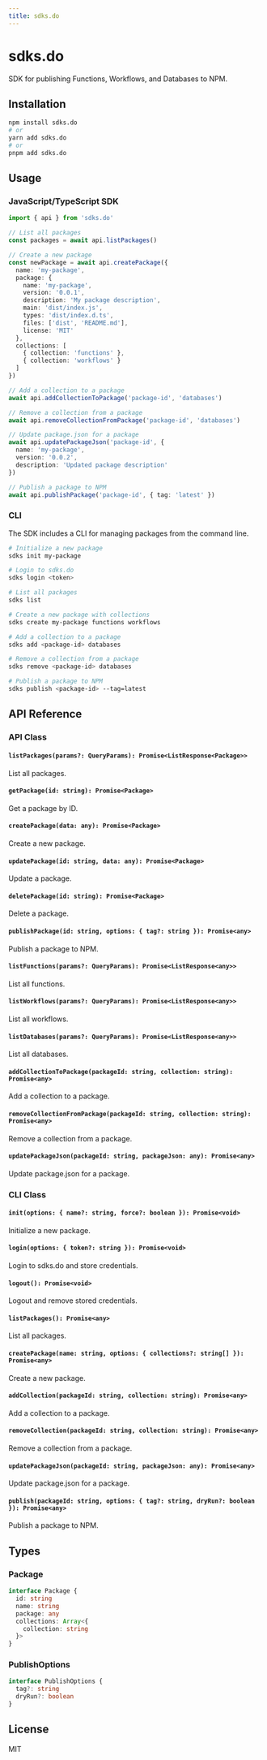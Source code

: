 ```yaml
---
title: sdks.do
---
```


# sdks.do

SDK for publishing Functions, Workflows, and Databases to NPM.

## Installation

```bash
npm install sdks.do
# or
yarn add sdks.do
# or
pnpm add sdks.do
```

## Usage

### JavaScript/TypeScript SDK

```typescript
import { api } from 'sdks.do'

// List all packages
const packages = await api.listPackages()

// Create a new package
const newPackage = await api.createPackage({
  name: 'my-package',
  package: {
    name: 'my-package',
    version: '0.0.1',
    description: 'My package description',
    main: 'dist/index.js',
    types: 'dist/index.d.ts',
    files: ['dist', 'README.md'],
    license: 'MIT'
  },
  collections: [
    { collection: 'functions' },
    { collection: 'workflows' }
  ]
})

// Add a collection to a package
await api.addCollectionToPackage('package-id', 'databases')

// Remove a collection from a package
await api.removeCollectionFromPackage('package-id', 'databases')

// Update package.json for a package
await api.updatePackageJson('package-id', {
  name: 'my-package',
  version: '0.0.2',
  description: 'Updated package description'
})

// Publish a package to NPM
await api.publishPackage('package-id', { tag: 'latest' })
```

### CLI

The SDK includes a CLI for managing packages from the command line.

```bash
# Initialize a new package
sdks init my-package

# Login to sdks.do
sdks login <token>

# List all packages
sdks list

# Create a new package with collections
sdks create my-package functions workflows

# Add a collection to a package
sdks add <package-id> databases

# Remove a collection from a package
sdks remove <package-id> databases

# Publish a package to NPM
sdks publish <package-id> --tag=latest
```

## API Reference

### API Class

#### `listPackages(params?: QueryParams): Promise<ListResponse<Package>>`

List all packages.

#### `getPackage(id: string): Promise<Package>`

Get a package by ID.

#### `createPackage(data: any): Promise<Package>`

Create a new package.

#### `updatePackage(id: string, data: any): Promise<Package>`

Update a package.

#### `deletePackage(id: string): Promise<Package>`

Delete a package.

#### `publishPackage(id: string, options: { tag?: string }): Promise<any>`

Publish a package to NPM.

#### `listFunctions(params?: QueryParams): Promise<ListResponse<any>>`

List all functions.

#### `listWorkflows(params?: QueryParams): Promise<ListResponse<any>>`

List all workflows.

#### `listDatabases(params?: QueryParams): Promise<ListResponse<any>>`

List all databases.

#### `addCollectionToPackage(packageId: string, collection: string): Promise<any>`

Add a collection to a package.

#### `removeCollectionFromPackage(packageId: string, collection: string): Promise<any>`

Remove a collection from a package.

#### `updatePackageJson(packageId: string, packageJson: any): Promise<any>`

Update package.json for a package.

### CLI Class

#### `init(options: { name?: string, force?: boolean }): Promise<void>`

Initialize a new package.

#### `login(options: { token?: string }): Promise<void>`

Login to sdks.do and store credentials.

#### `logout(): Promise<void>`

Logout and remove stored credentials.

#### `listPackages(): Promise<any>`

List all packages.

#### `createPackage(name: string, options: { collections?: string[] }): Promise<any>`

Create a new package.

#### `addCollection(packageId: string, collection: string): Promise<any>`

Add a collection to a package.

#### `removeCollection(packageId: string, collection: string): Promise<any>`

Remove a collection from a package.

#### `updatePackageJson(packageId: string, packageJson: any): Promise<any>`

Update package.json for a package.

#### `publish(packageId: string, options: { tag?: string, dryRun?: boolean }): Promise<any>`

Publish a package to NPM.

## Types

### Package

```typescript
interface Package {
  id: string
  name: string
  package: any
  collections: Array<{
    collection: string
  }>
}
```

### PublishOptions

```typescript
interface PublishOptions {
  tag?: string
  dryRun?: boolean
}
```

## License

MIT
